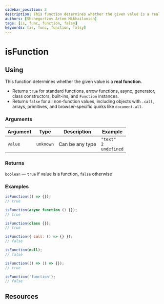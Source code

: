 ```yaml
---
sidebar_position: 3
description: This function determines whether the given value is a real function.
authors: [Shchegortzov Artem Mikhailovich]
tags: [is, func, function, falsy]
keywords: [is, func, function, falsy]
---
```




# isFunction

## Using

This function determines whether the given value is a **real function**.

- Returns `true` for standard functions, arrow functions, async, generator, class constructors, built-ins, and `Function` instances.
- Returns `false` for all non-function values, including objects with `.call`, arrays, primitives, and browser-specific quirks like `document.all`.

### Arguments

| Argument | Type      | Description     | Example                                |
| -------- | --------- | --------------- | -------------------------------------- |
| `value`  | `unknown` | Can be any type | `"text"` <br /> `2` <br /> `undefined` |

### Returns

`boolean` — `true` if value is a function, `false` otherwise

### Examples

```js
isFunction(() => {});
// true

isFunction(async function () {});
// true

isFunction(class {});
// true

isFunction({ call: () => {} });
// false

isFunction(null);
// false

isFunction(() => () => {});
// true

isFunction('function');
// false
```

## Resources

<Resources constants={constants} />
